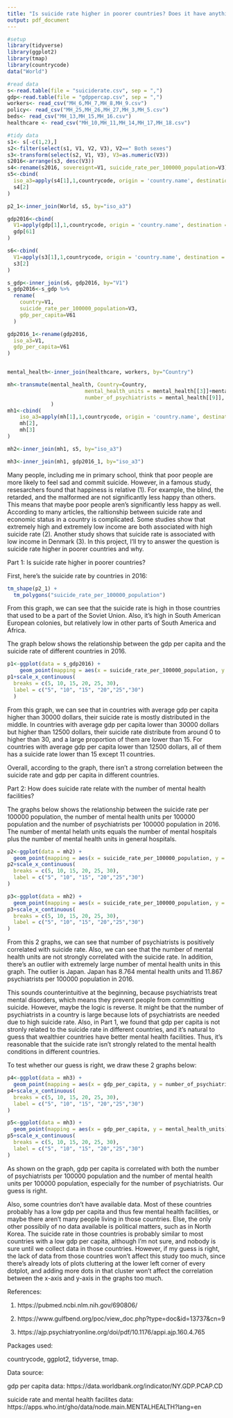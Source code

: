 ---
title: "Is suicide rate higher in poorer countries? Does it have anything to do with the number of mental health facilities?"
output: pdf_document
---
```{r, include = FALSE}
#setup
library(tidyverse)
library(ggplot2)
library(tmap)
library(countrycode)
data("World")

#read data
s<-read.table(file = "suiciderate.csv", sep = ",")
gdp<-read.table(file = "gdppercap.csv", sep = ",")
workers<- read_csv("MH_6,MH_7,MH_8,MH_9.csv")
policy<- read_csv("MH_25,MH_26,MH_27,MH_3,MH_5.csv")
beds<- read_csv("MH_13,MH_15,MH_16.csv")
healthcare <- read_csv("MH_10,MH_11,MH_14,MH_17,MH_18.csv")

#tidy data
s1<- s[-c(1,2),]
s2<-filter(select(s1, V1, V2, V3), V2==" Both sexes")
s3<-transform(select(s2, V1, V3), V3=as.numeric(V3))
s2016<-arrange(s3, desc(V3))
s4<-rename(s2016, sovereignt=V1, suicide_rate_per_100000_population=V3)
s5<-cbind(
  iso_a3=apply(s4[1],1,countrycode, origin = 'country.name', destination = 'iso3c'),
  s4[2]
)

p2_1<-inner_join(World, s5, by="iso_a3")

gdp2016<-cbind(
  V1=apply(gdp[1],1,countrycode, origin = 'country.name', destination = 'iso3c'),
  gdp[61]
)

s6<-cbind(
  V1=apply(s3[1],1,countrycode, origin = 'country.name', destination = 'iso3c'),
  s3[2]
)

s_gdp<-inner_join(s6, gdp2016, by="V1")
s_gdp2016<-s_gdp %>% 
  rename(
    country=V1,
    suicide_rate_per_100000_population=V3,
    gdp_per_capita=V61
  )

gdp2016_1<-rename(gdp2016,
  iso_a3=V1,
  gdp_per_capita=V61
)


mental_health<-inner_join(healthcare, workers, by="Country")

mh<-transmute(mental_health, Country=Country, 
                         mental_health_units = mental_health[[3]]+mental_health[[4]],
                         number_of_psychiatrists = mental_health[[9]],
              )
mh1<-cbind(
    iso_a3=apply(mh[1],1,countrycode, origin = 'country.name', destination = 'iso3c'),
    mh[2],
    mh[3]
)

mh2<-inner_join(mh1, s5, by="iso_a3")

mh3<-inner_join(mh1, gdp2016_1, by="iso_a3")

```
Many people, including me in primary school, think that poor people are more likely to feel sad and commit suicide. However, in a famous study, resesarchers found that happiness is relative (1). For example, the blind, the retarded, and the malformed are not significantly less happy than others. This means that maybe poor people aren's significantly less happy as well. According to many articles, the raltionship between suicide rate and economic status in a country is complicated. Some studies show that extremely high and extremely low income are both associated with high suicide rate (2). Another study shows that suicide rate is associated with low income in Denmark (3). In this project, I'll try to answer the question is suicide rate higher in poorer countries and why.  

Part 1: Is suicide rate higher in poorer countries?

First, here's the suicide rate by countries in 2016:

```{r, echo=FALSE, warning = FALSE, message = FALSE}
tm_shape(p2_1) +
  tm_polygons("suicide_rate_per_100000_population")
```

From this graph, we can see that the suicide rate is high in those countries that used to be a part of the Soviet Union. Also, it's high in South American European colonies, but relatively low in other parts of South America and Africa.

The graph below shows the relationship between the gdp per capita and the suicide rate of different countries in 2016. 

```{r, echo=FALSE, warning = FALSE, message = FALSE, out.height='50%', out.width='50%'}
p1<-ggplot(data = s_gdp2016) + 
    geom_point(mapping = aes(x = suicide_rate_per_100000_population, y = gdp_per_capita))
p1+scale_x_continuous(
  breaks = c(5, 10, 15, 20, 25, 30),
  label = c("5", "10", "15", "20","25","30")
  )
```

From this graph, we can see that in countries with average gdp per capita higher than 30000 dollars, their suicide rate is mostly distributed in the middle. In countries with average gdp per capita lower than 30000 dollars but higher than 12500 dollars, their suicide rate distribute from around 0 to higher than 30, and a large proportion of them are lower than 15. For countries with average gdp per capita lower than 12500 dollars, all of them has a suicide rate lower than 15 except 11 countries. 

Overall, according to the graph, there isn't a strong correlation between the suicide rate and gdp per capita in different countries. 

Part 2: How does suicide rate relate with the number of mental health facilities?

The graphs below shows the relationship between the suicide rate per 100000 population, the number of mental health units per 100000 population and the number of psychiatrists per 100000 population in 2016. The number of mental helath units equals the number of mental hospitals plus the number of mental health units in general hospitals.

```{r, echo=FALSE, warning = FALSE, message = FALSE, out.height='50%', out.width='50%'}
p2<-ggplot(data = mh2) + 
  geom_point(mapping = aes(x = suicide_rate_per_100000_population, y = mental_health_units))
p2+scale_x_continuous(
  breaks = c(5, 10, 15, 20, 25, 30),
  label = c("5", "10", "15", "20","25","30")
)

p3<-ggplot(data = mh2) + 
  geom_point(mapping = aes(x = suicide_rate_per_100000_population, y = number_of_psychiatrists))
p3+scale_x_continuous(
  breaks = c(5, 10, 15, 20, 25, 30),
  label = c("5", "10", "15", "20","25","30")
)
```

From this 2 graphs, we can see that number of psychiatrists is positively correlated with suicide rate. Also, we can see that the number of mental health units are not strongly correlated with the suicide rate. In addition, there's an outlier with extremely large number of mental health units in this graph. The outlier is Japan. Japan has 8.764 mental health units and 11.867 psychiatrists per 100000 population in 2016.

This sounds counterintuitive at the beginning, because psychiatrists treat mental disorders, which means they prevent people from committing suicide. However, maybe the logic is reverse. It might be that the number of psychiatrists in a country is large because lots of psychiatrists are needed due to high suicide rate. Also, in Part 1, we found that gdp per capita is not stronly related to the suicide rate in different countries, and it's natural to guess that wealthier countries have better mental health facilities. Thus, it's reasonable that the suicide rate isn't strongly related to the mental health conditions in different countries. 

To test whether our guess is right, we draw these 2 graphs below:

```{r, echo=FALSE, warning = FALSE, message = FALSE, out.height='50%', out.width='50%'}
p4<-ggplot(data = mh3) + 
  geom_point(mapping = aes(x = gdp_per_capita, y = number_of_psychiatrists))
p4+scale_x_continuous(
  breaks = c(5, 10, 15, 20, 25, 30),
  label = c("5", "10", "15", "20","25","30")
)

p5<-ggplot(data = mh3) + 
  geom_point(mapping = aes(x = gdp_per_capita, y = mental_health_units))
p5+scale_x_continuous(
  breaks = c(5, 10, 15, 20, 25, 30),
  label = c("5", "10", "15", "20","25","30")
)
```

As shown on the graph, gdp per capita is correlated with both the number of psychiatrists per 100000 population and the number of mental health units per 100000 population, especially for the number of psychiatrists. Our guess is right.

Also, some countries don't have available data. Most of these countries probably has a low gdp per capita and thus few mental health facilities, or maybe there aren't many people living in those countries. Else, the only other possibily of no data available is political matters, such as in North Korea. The suicide rate in those countries is probably similar to most countries with a low gdp per capita, although I'm not sure, and nobody is sure until we collect data in those countries. However, if my guess is right, the lack of data from those countries won't affect this study too much, since there's already lots of plots cluttering at the lower left corner of every dotplot, and adding more dots in that cluster won't affect the correlation between the x-axis and y-axis in the graphs too much. 



References:

1. https://pubmed.ncbi.nlm.nih.gov/690806/

2. https://www.gulfbend.org/poc/view_doc.php?type=doc&id=13737&cn=9

3. https://ajp.psychiatryonline.org/doi/pdf/10.1176/appi.ajp.160.4.765


Packages used:

countrycode, ggplot2, tidyverse, tmap.

Data source:

gdp per capita data:
https://data.worldbank.org/indicator/NY.GDP.PCAP.CD

suicide rate and mental health facilites data:
https://apps.who.int/gho/data/node.main.MENTALHEALTH?lang=en
